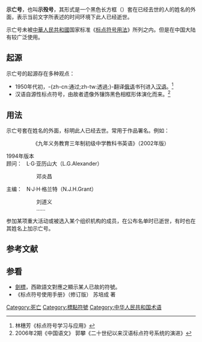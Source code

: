 {{標點符號}}
{{not|剑标}}
'''示亡号'''，也叫'''示殁号'''，其形式是一个黑色长方框（{{box|　}}）套在已经去世的人的姓名的外面，表示当前文字所表述的时间环境下此人已经逝世。

示亡号未被[[中华人民共和国|中華人民共和國]]国家标准《[[标点符号用法|标点符号用法]]》所列之内。但是在中国大陆有较广泛使用。

== 起源 ==
示亡号的起源存在多种观点：
* 1950年代初，-{zh-cn:通过;zh-tw:透過;}-翻译[[俄语|俄语]]书刊进入[[汉语|汉语]]。<ref>林穗芳《标点符号学习与应用》</ref>
* 汉语自源性标点符号，由故者遗像外镶饰黑色相框形体演化而来。<ref>2006年2期《中国语文》 郭攀《二十世纪以来汉语标点符号系统的演进》</ref>

== 用法 ==
示亡号套在姓名的外面，标明此人已经去世。常用于作品署名。例如：
<div style="text-align: center;">
《九年义务教育三年制初级中学教科书英语》（2002年版）
</div>
1994年版本
<br />顾问：        L·G·亚历山大（L.G.Alexander）
::邓炎昌　{{box|'''张志公'''}}
主编：        N·J·H·格兰特（N.J.H.Grant）
::刘道义<br />……

参加某项重大活动或被选入某个组织机构的成员，在公布名单时已逝世，有时也在其姓名上加示亡号。

== 参考文献 ==
{{reflist}}

== 参看 ==
* [[劍標|劍標]]，西歐語文對應之顯示某人已故的符號。
* 《标点符号使用手册》（修订版） 苏培成 著

{{lang-stub}}
[[Category:死亡|Category:死亡]]
[[Category:標點符號|Category:標點符號]]
[[Category:中华人民共和国术语|Category:中华人民共和国术语]]